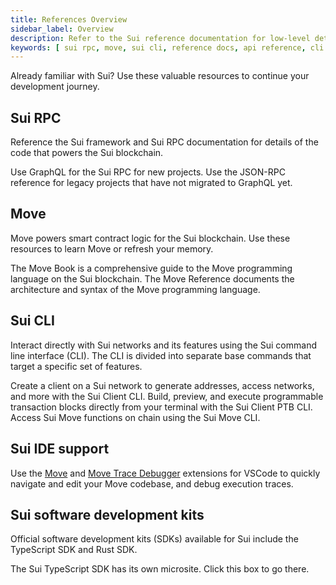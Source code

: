 ```yaml
---
title: References Overview
sidebar_label: Overview
description: Refer to the Sui reference documentation for low-level details about different features and architectures. 
keywords: [ sui rpc, move, sui cli, reference docs, api reference, cli reference, sui IDE support, move IDE support, sui SDKs, software development kits ]
---
```


Already familiar with Sui? Use these valuable resources to continue your development journey.

## Sui RPC

Reference the Sui framework and Sui RPC documentation for details of the code that powers the Sui blockchain. 

<Cards>

<Card title="GraphQL for Sui RPC" href="references/sui-graphql"/>
<Card title="JSON-RPC" href="references/sui-api">
Use GraphQL for the Sui RPC for new projects. Use the JSON-RPC reference for legacy projects that have not migrated to GraphQL yet.
</Card>
</Cards>

## Move

Move powers smart contract logic for the Sui blockchain. Use these resources to learn Move or refresh your memory.

<Cards>
<Card title="Sui framework" href="references/framework"/>
<Card title="The Move Book" href="https://move-book.com/">
The Move Book is a comprehensive guide to the Move programming language on the Sui blockchain.
</Card>
<Card title="The Move Reference" href="https://move-book.com/reference/">
The Move Reference documents the architecture and syntax of the Move programming language.
</Card>
</Cards>

## Sui CLI

Interact directly with Sui networks and its features using the Sui command line interface (CLI). The CLI is divided into separate base commands that target a specific set of features.

<Cards>
<Card title="Sui Client CLI" href="references/cli/client">
Create a client on a Sui network to generate addresses, access networks, and more with the Sui Client CLI.
</Card>
<Card title="Sui Client PTB CLI" href="references/cli/ptb">
Build, preview, and execute programmable transaction blocks directly from your terminal with the Sui Client PTB CLI.
</Card>
<Card title="Sui Move CLI" href="references/cli/move">
Access Sui Move functions on chain using the Sui Move CLI.
</Card>
</Cards>

## Sui IDE support

Use the [Move](https://marketplace.visualstudio.com/items?itemName=mysten.move) and [Move Trace Debugger](https://marketplace.visualstudio.com/items?itemName=mysten.move-trace-debug) extensions for VSCode to quickly navigate and edit your Move codebase, and debug execution traces.

<Cards>
<Card title="Move" href="references/ide/move"/>
<Card title="Move Trace Debugger" href="references/ide/debugger"/>
</Cards>



## Sui software development kits

Official software development kits (SDKs) available for Sui include the TypeScript SDK and Rust SDK.

<Cards>
<Card title="Sui TypeScript SDK" href="https://sdk.mystenlabs.com/typescript">
The Sui TypeScript SDK has its own microsite. Click this box to go there.
</Card>
<Card title="Sui Rust SDK" href="references/rust-sdk"/>
</Cards>
